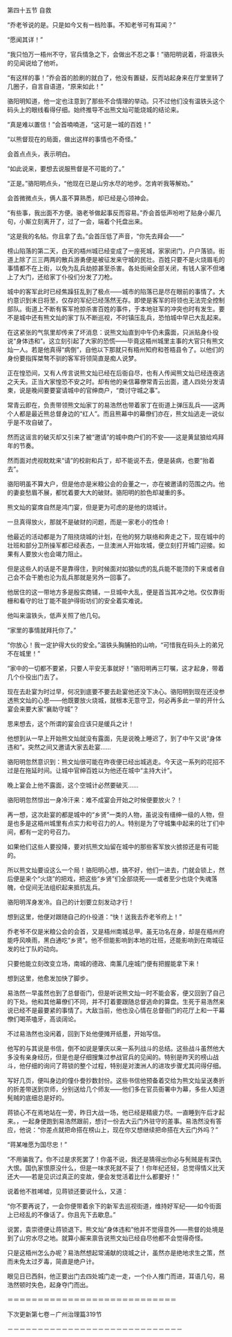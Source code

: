 

第四十五节 自救

“乔老爷说的是。只是如今又有一档险事。不知老爷可有耳闻？”

“愿闻其详！”

“我只怕万一梧州不守，官兵情急之下，会做出不忍之事！”骆阳明说着，将温铁头的见闻说给了他听。

“有这样的事！”乔会首的脸刷的就白了，他没有置疑，反而站起身来在厅堂里转了几圈子，自言自语道，“原来如此！”

骆阳明知道，他一定也注意到了那些不合情理的举动。只不过他们没有温铁头这个码头上的眼线看得仔细。始终推导不出熊文灿可能烧城的结论来。

“真是难以置信！”会首喃喃道，“这可是一城的百姓！”

“以熊督现在的局面，做出这样的事情也不奇怪。”

会首点点头，表示明白。

“如此说来，要想去说服熊督是不可能的了。”

“正是。”骆阳明点头，“他现在已是山穷水尽的地步。怎肯听我等解劝。”

会首微微点头，俩人虽不算熟悉，却已经是心领神会。

“有些事，我出面不方便。骆老爷做起事反而容易。”乔会首低声吩咐了贴身小厮几句，小厮立刻离开了，过了一会，端着个托盘出来。

“这是我的名帖。你且拿了去。”会首压低了声音，“你先去拜会――”

榜山陷落的第二天，白天的梧州城已经变成了一座死城，家家闭门，户户落锁。街道上除了三三两两的散兵游勇便是被征发来守城的民壮。百姓只要不是火烧眉毛的事情都不在上街，以免为乱兵劫掠甚至杀害。各处街闸全部关闭，有钱人家不但堵上了大门，还给家丁仆役们分发了刀枪。

城中的客军此时已经焦躁狂乱到了极点――城市的陷落已是尽在眼前的事情了。大约意识到末日将至，仅存的军纪已经荡然无存。即使是客军的将领也无法完全控制部队。街道上不断有客军抢掠杀害百姓的事件，于本地驻军的冲突也时有发生。要不是城中还有熊文灿的家丁队不断巡视，不时镇压乱兵，恐怕城中早已大乱起来。

在这紧张的气氛里却传来了坏消息：说熊文灿直到中午仍未露面，只派贴身仆役说“身体违和”。这立刻引起了大家的恐慌――毕竟这梧州城里主事的大官只有熊文灿一人。若是他真得“病倒”，自他以下那就只有梧州知府和苍梧县令了。以他们的身份要指挥桀骜不驯的客军将领简直是痴人说梦。

正在惶恐间，又有人传言说熊文灿已经在后衙自尽，也有人传闻熊文灿已经连夜逃之夭夭。正当大家惶恐不安之时。却有他的亲信幕僚常青云出面，遣人四处分发请柬，说是晚间要要宴请城中的官绅商户，“商讨守城之事”。

常青云即在，负责带领熊文灿家丁的易浩然也带着家丁在街道上弹压乱兵――这两个人都是最近熊总督身边的“红人”。而且熊幕中的幕僚们亦在，熊文灿逃走一说似乎是不攻自破了。

然而这谣言的破灭却又引来了被“邀请”的城中商户们的不安――这是黄鼠狼给鸡拜年的节奏。

然而面对虎视眈眈来“请”的校尉和兵丁，却不能说不去，便是装病，也要“抬着去”。

骆阳明虽不算大户，但是他亦是米粮公会的会董之一，亦在被邀请的范围之内。他的妻妾愁眉不展，都忧着要大大的破财。骆阳明的脸色却凝重的多。

熊文灿的宴席自然是鸿门宴，但是更为可虑的是他的烧城计。

一旦真得放火，那就不是破财的问题，而是一家老小的性命！

他最近的活动都是为了阻挠烧城的计划，在他的努力联络和奔走之下，现在城中的壮班和部分卫所操军都已经表态，一旦澳洲人开始攻城，便立刻打开城门迎接。如果有人要放火也会竭力阻止。

但是这些人的话是不是靠得住，到时候面对如狼似虎的乱兵能不能顶的下来或者自己会不会干脆也沦为乱兵那就是另外一回事了。

他居住的这一带地方多是殷实商铺，一旦城中大乱，便是首当其冲之地。仅仅靠街栅和看守的壮丁能不能护得街坊们的安全着实难说。

他叫来温铁头，低声关照了他几句。

“家里的事情就拜托你了。”

“你放心！我一定护得大伙的安全。”温铁头胸脯拍的山响，“可惜我在码头上的弟兄不在城里！”

“家中的一切都不要紧，只要人平安无事就好！”骆阳明再三叮嘱，这才起身，带着几个仆役出门去了。

现在去赴宴为时过早，何况到底要不要去赴宴他还没下决心。骆阳明到现在还没参透熊文灿的心思――他既要放火烧城，就根本无意守卫，何必再多此一举的开什么宴会来要大家“襄助守城”？

思来想去，这个所谓的宴会应该只是缓兵之计！

他想到从一早上开始熊文灿就没有露面，先是说晚上睡迟了，到了中午又说“身体违和”。突然之间又邀请大家去赴宴……

骆阳明忽然意识到：熊文灿很可能在昨夜便已经出城逃走。今天这一系列的花招不过是在拖延时间。让城中官绅百姓以为他还在城中“主持大计”。

晚上宴会上他不露面，这个空城计必然要破灭……

骆阳明忽然惊出一身冷汗来：难不成宴会开始之时候便要放火？！

再一想，这次赴宴的都是城中的“乡贤”一类的人物，虽说没有缙绅一级的人物，但是也多是这梧州城里有点实力和号召力的人。特别是为了守城集中起来的壮丁们中间，都有一定的号召力。

如果他们这些人要投降，要对抗熊文灿留在城中的那些客军放火掳掠还是有可能的。

所以熊文灿要设这么一个局！骆阳明心想，搞不好，他们一进去，门就会锁上，然后便是来个“火烧”的把戏，把这些“乡贤”们全部烧死――或者至少也烧个失魂落魄，仓促间无法组织起来抵抗乱兵。

骆阳明浑身发冷。自己的计划要立刻发动才行！

想到这里，他便对跟随自己的仆役道：“快！送我去乔老爷府上！”

乔老爷不仅是米粮公会的会首，又是梧州南城总甲。虽无功名在身，却是在梧州府能呼风唤雨，黑白通吃“乡贤”。他不但能影响到本地的壮班，还能影响到在南城征发的壮丁队的动向。

只要他能立刻改变立场，南城的德政、南薰几座城门便有把握能拿下来！

想到这里，他愈发加快了脚步。

易浩然一早虽然也到了总督衙门，但是听说熊文灿一时不能会客，便又回到了自己的下处。他和其他幕僚们不同，并不打着要跟随总督逃命的算盘。生死于易浩然来说已经不是最要紧的事情了。大敌当前，他也没心情在总督衙门的花厅上和一干幕僚们喝茶嗑牙，高谈阔论。

不过易浩然也没闲着，回到下处他便摊开纸墨，开始写信。

他写的与其说是书信，倒不如说是肇庆以来一系列战斗的总结。这些战斗虽然他大多没有亲身经历，但是也是仔细搜集过参战官兵的见闻的。特别是昨天的榜山战斗，他仔细的询问了蒋锁的整个过程，特别是对澳洲人的进攻步骤尤其问得仔细。

写好几页，便叫身边的僮仆誊抄数封份。这些书信他预备着交给为熊文灿呈送奏折的折差带送到京师，分别送给几个师友――他们多在官员衙署中为幕，多些人知道髡贼的底细总是好的。

蒋锁心不在焉地站在一旁，昨日大战一场，他已经是精疲力尽。一直睡到午后才起来。，一起身便跑到易浩然跟前，想讨一份去大云门外驻守的差事。易浩然没有答应，他说：“你差点就把命搭在榜山上，现在你又想继续把命搭在大云门外吗？”

“蒋某唯愿为国尽忠！”

“不用骗我了。你不过是求死罢了！你虽不说，我还是猜得出你必与髡贼是有深仇大恨。国仇家恨原没什么，但是一味求死就不妥了！你年纪还轻，总觉得情义比天还大――若是见识过真正的变故，便会发觉活着比什么都要好！”

说着他不胜唏嘘，见蒋锁还要说什么，又道：

“你不要再说了，一会你便带着余下的新军去巡视街道，维持好军纪――如今街面上已经乱的不像话了。你且先下去歇息。”

说罢，袁崇德便让蒋锁退下。熊文灿“身体违和”他并不觉得意外――熊督的处境是到了山穷水尽之地。就算小厮来禀告说熊文灿已经自尽他都不会觉得奇怪。

只是这梧州怎么办呢？易浩然想起常浦献的烧城之计，虽然亦是绝地求生之策，然而未免太过歹毒，简直是绝户计。

眼见日已西斜，他正要出门去四处城门走一走，一个仆人推门而进，耳语几句，易浩然顿时失色，起身夺门而出。

＝＝＝＝＝＝＝＝＝＝＝＝＝＝＝＝＝＝＝＝＝＝＝＝＝＝＝＝

下次更新第七卷－广州治理篇319节

－－－－－－－－－－－－－－－－－－－－－－－－－－－－－

